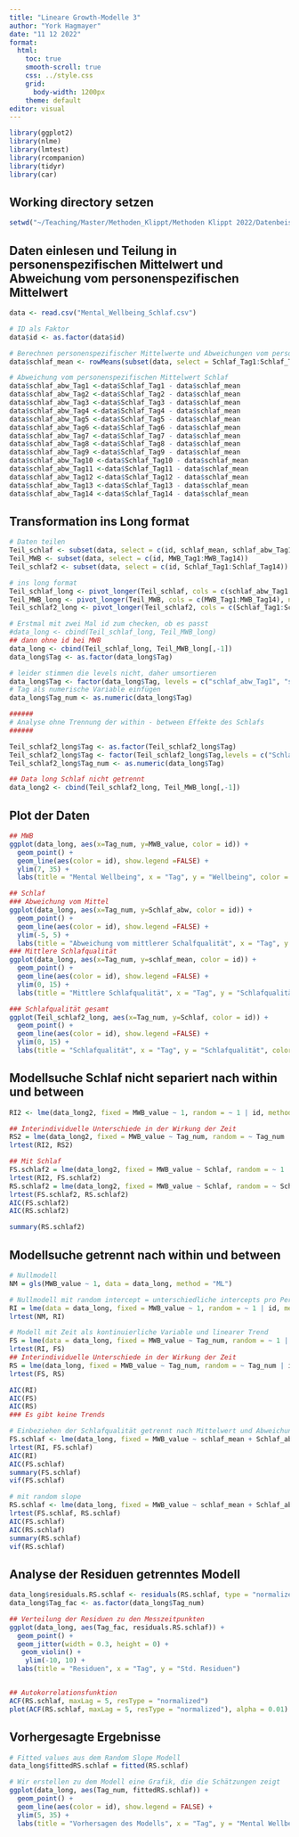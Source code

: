 ```yaml
---
title: "Lineare Growth-Modelle 3"
author: "York Hagmayer"
date: "11 12 2022"
format:
  html:
    toc: true
    smooth-scroll: true
    css: ../style.css
    grid: 
      body-width: 1200px
    theme: default
editor: visual
---
```


```r
library(ggplot2)
library(nlme)
library(lmtest)
library(rcompanion)
library(tidyr)
library(car)
```

## Working directory setzen

```r
setwd("~/Teaching/Master/Methoden_Klippt/Methoden Klippt 2022/Datenbeispiele/Woche8_growth2")
```

## Daten einlesen und Teilung in personenspezifischen Mittelwert und Abweichung vom personenspezifischen Mittelwert

```r
data <- read.csv("Mental_Wellbeing_Schlaf.csv")

# ID als Faktor
data$id <- as.factor(data$id)

# Berechnen personenspezifischer Mittelwerte und Abweichungen vom personenspezifischen Mittelwert
data$schlaf_mean <- rowMeans(subset(data, select = Schlaf_Tag1:Schlaf_Tag14))

# Abweichung vom personenspezifischen Mittelwert Schlaf
data$schlaf_abw_Tag1 <-data$Schlaf_Tag1 - data$schlaf_mean
data$schlaf_abw_Tag2 <-data$Schlaf_Tag2 - data$schlaf_mean
data$schlaf_abw_Tag3 <-data$Schlaf_Tag3 - data$schlaf_mean
data$schlaf_abw_Tag4 <-data$Schlaf_Tag4 - data$schlaf_mean
data$schlaf_abw_Tag5 <-data$Schlaf_Tag5 - data$schlaf_mean
data$schlaf_abw_Tag6 <-data$Schlaf_Tag6 - data$schlaf_mean
data$schlaf_abw_Tag7 <-data$Schlaf_Tag7 - data$schlaf_mean
data$schlaf_abw_Tag8 <-data$Schlaf_Tag8 - data$schlaf_mean
data$schlaf_abw_Tag9 <-data$Schlaf_Tag9 - data$schlaf_mean
data$schlaf_abw_Tag10 <-data$Schlaf_Tag10 - data$schlaf_mean
data$schlaf_abw_Tag11 <-data$Schlaf_Tag11 - data$schlaf_mean
data$schlaf_abw_Tag12 <-data$Schlaf_Tag12 - data$schlaf_mean
data$schlaf_abw_Tag13 <-data$Schlaf_Tag13 - data$schlaf_mean
data$schlaf_abw_Tag14 <-data$Schlaf_Tag14 - data$schlaf_mean

```

## Transformation ins Long format

```r
# Daten teilen
Teil_schlaf <- subset(data, select = c(id, schlaf_mean, schlaf_abw_Tag1:schlaf_abw_Tag14))
Teil_MWB <- subset(data, select = c(id, MWB_Tag1:MWB_Tag14))
Teil_schlaf2 <- subset(data, select = c(id, Schlaf_Tag1:Schlaf_Tag14))

# ins long format
Teil_schlaf_long <- pivot_longer(Teil_schlaf, cols = c(schlaf_abw_Tag1:schlaf_abw_Tag14), names_to = "Tag", values_to = "Schlaf_abw")
Teil_MWB_long <- pivot_longer(Teil_MWB, cols = c(MWB_Tag1:MWB_Tag14), names_to = "Tag_MWB", values_to = "MWB_value")
Teil_schlaf2_long <- pivot_longer(Teil_schlaf2, cols = c(Schlaf_Tag1:Schlaf_Tag14), names_to = "Tag", values_to = "Schlaf")

# Erstmal mit zwei Mal id zum checken, ob es passt
#data_long <- cbind(Teil_schlaf_long, Teil_MWB_long)
## dann ohne id bei MWB
data_long <- cbind(Teil_schlaf_long, Teil_MWB_long[,-1])
data_long$Tag <- as.factor(data_long$Tag)

# leider stimmen die levels nicht, daher umsortieren
data_long$Tag <- factor(data_long$Tag, levels = c("schlaf_abw_Tag1", "schlaf_abw_Tag2", "schlaf_abw_Tag3", "schlaf_abw_Tag4", "schlaf_abw_Tag5", "schlaf_abw_Tag6", "schlaf_abw_Tag7", "schlaf_abw_Tag8", "schlaf_abw_Tag9", "schlaf_abw_Tag10", "schlaf_abw_Tag11", "schlaf_abw_Tag12", "schlaf_abw_Tag13", "schlaf_abw_Tag14"))
# Tag als numerische Variable einfügen
data_long$Tag_num <- as.numeric(data_long$Tag)

######
# Analyse ohne Trennung der within - between Effekte des Schlafs
######

Teil_schlaf2_long$Tag <- as.factor(Teil_schlaf2_long$Tag)
Teil_schlaf2_long$Tag <- factor(Teil_schlaf2_long$Tag,levels = c("Schlaf_Tag1", "Schlaf_Tag2", "Schlaf_Tag3", "Schlaf_Tag4", "Schlaf_Tag5", "Schlaf_Tag6", "Schlaf_Tag7", "Schlaf_Tag8", "Schlaf_Tag9", "Schlaf_Tag10", "Schlaf_Tag11", "Schlaf_Tag12", "Schlaf_Tag13", "Schlaf_Tag14"))
Teil_schlaf2_long$Tag_num <- as.numeric(data_long$Tag)

## Data long Schlaf nicht getrennt
data_long2 <- cbind(Teil_schlaf2_long, Teil_MWB_long[,-1])

```

## Plot der Daten

```r
## MWB
ggplot(data_long, aes(x=Tag_num, y=MWB_value, color = id)) +
  geom_point() +
  geom_line(aes(color = id), show.legend =FALSE) +
  ylim(7, 35) +
  labs(title = "Mental Wellbeing", x = "Tag", y = "Wellbeing", color = "id")

## Schlaf
### Abweichung vom Mittel
ggplot(data_long, aes(x=Tag_num, y=Schlaf_abw, color = id)) +
  geom_point() +
  geom_line(aes(color = id), show.legend =FALSE) +
  ylim(-5, 5) +
  labs(title = "Abweichung vom mittlerer Schalfqualität", x = "Tag", y = "Schlafqualität", color = "id")
### Mittlere Schlafqualität
ggplot(data_long, aes(x=Tag_num, y=schlaf_mean, color = id)) +
  geom_point() +
  geom_line(aes(color = id), show.legend =FALSE) +
  ylim(0, 15) +
  labs(title = "Mittlere Schlafqualität", x = "Tag", y = "Schlafqualität", color = "id")

### Schlafqualität gesamt
ggplot(Teil_schlaf2_long, aes(x=Tag_num, y=Schlaf, color = id)) +
  geom_point() +
  geom_line(aes(color = id), show.legend =FALSE) +
  ylim(0, 15) +
  labs(title = "Schlafqualität", x = "Tag", y = "Schlafqualität", color = "id")


```

## Modellsuche Schlaf nicht separiert nach within und between

```r
RI2 <- lme(data_long2, fixed = MWB_value ~ 1, random = ~ 1 | id, method = "ML")

## Interindividuelle Unterschiede in der Wirkung der Zeit
RS2 = lme(data_long2, fixed = MWB_value ~ Tag_num, random = ~ Tag_num | id, method = "ML")
lrtest(RI2, RS2)

## Mit Schlaf
FS.schlaf2 = lme(data_long2, fixed = MWB_value ~ Schlaf, random = ~ 1 | id, method = "ML")
lrtest(RI2, FS.schlaf2)
RS.schlaf2 = lme(data_long2, fixed = MWB_value ~ Schlaf, random = ~ Schlaf | id, method = "ML")
lrtest(FS.schlaf2, RS.schlaf2)
AIC(FS.schlaf2)
AIC(RS.schlaf2)

summary(RS.schlaf2)

```

## Modellsuche getrennt nach within und between

```r
# Nullmodell
NM = gls(MWB_value ~ 1, data = data_long, method = "ML")

# Nullmodell mit random intercept = unterschiedliche intercepts pro Person
RI = lme(data = data_long, fixed = MWB_value ~ 1, random = ~ 1 | id, method = "ML")
lrtest(NM, RI)

# Modell mit Zeit als kontinuierliche Variable und linearer Trend
FS = lme(data = data_long, fixed = MWB_value ~ Tag_num, random = ~ 1 | id, method = "ML")
lrtest(RI, FS)
## Interindividuelle Unterschiede in der Wirkung der Zeit
RS = lme(data_long, fixed = MWB_value ~ Tag_num, random = ~ Tag_num | id, method = "ML")
lrtest(FS, RS)

AIC(RI)
AIC(FS)
AIC(RS)
### Es gibt keine Trends

# Einbeziehen der Schlafqualität getrennt nach Mittelwert und Abweichung
FS.schlaf <- lme(data_long, fixed = MWB_value ~ schlaf_mean + Schlaf_abw, random = ~ 1 | id)
lrtest(RI, FS.schlaf)
AIC(RI)
AIC(FS.schlaf)
summary(FS.schlaf)
vif(FS.schlaf)

# mit random slope
RS.schlaf <- lme(data_long, fixed = MWB_value ~ schlaf_mean + Schlaf_abw, random = ~ schlaf_mean + Schlaf_abw | id, method = "ML")
lrtest(FS.schlaf, RS.schlaf)
AIC(FS.schlaf)
AIC(RS.schlaf)
summary(RS.schlaf)
vif(RS.schlaf)

```

## Analyse der Residuen getrenntes Modell

```r
data_long$residuals.RS.schlaf <- residuals(RS.schlaf, type = "normalized")
data_long$Tag_fac <- as.factor(data_long$Tag_num)

## Verteilung der Residuen zu den Messzeitpunkten
ggplot(data_long, aes(Tag_fac, residuals.RS.schlaf)) +
  geom_point() +
  geom_jitter(width = 0.3, height = 0) + 
   geom_violin() +
    ylim(-10, 10) +
  labs(title = "Residuen", x = "Tag", y = "Std. Residuen")


## Autokorrelationsfunktion
ACF(RS.schlaf, maxLag = 5, resType = "normalized")
plot(ACF(RS.schlaf, maxLag = 5, resType = "normalized"), alpha = 0.01)
```

## Vorhergesagte Ergebnisse

```r
# Fitted values aus dem Random Slope Modell
data_long$fittedRS.schlaf = fitted(RS.schlaf)

# Wir erstellen zu dem Modell eine Grafik, die die Schätzungen zeigt
ggplot(data_long, aes(Tag_num, fittedRS.schlaf)) +
  geom_point() +
  geom_line(aes(color = id), show.legend = FALSE) +
  ylim(5, 35) +
  labs(title = "Vorhersagen des Modells", x = "Tag", y = "Mental Wellbeing", color = "id")
```
